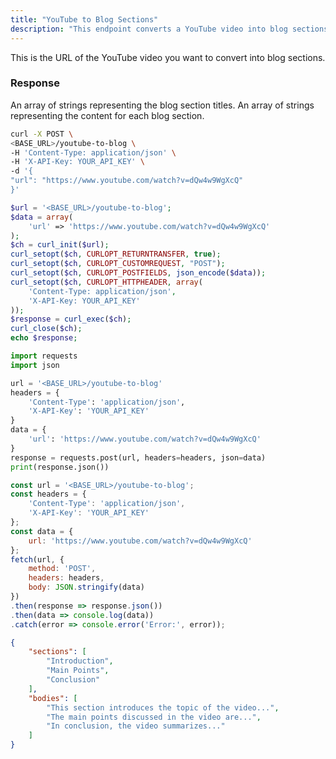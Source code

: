 ```yaml
---
title: "YouTube to Blog Sections"
description: "This endpoint converts a YouTube video into blog sections and bodies."
---
```


<ParamField body="url" type="string">
    This is the URL of the YouTube video you want to convert into blog sections.
</ParamField>

### Response

<ResponseField name="sections" type="array">
    An array of strings representing the blog section titles.
</ResponseField>

<ResponseField name="bodies" type="array">
    An array of strings representing the content for each blog section.
</ResponseField>

<RequestExample>

```bash cURL
curl -X POST \
<BASE_URL>/youtube-to-blog \
-H 'Content-Type: application/json' \
-H 'X-API-Key: YOUR_API_KEY' \
-d '{
"url": "https://www.youtube.com/watch?v=dQw4w9WgXcQ"
}'
```

```php PHP
$url = '<BASE_URL>/youtube-to-blog';
$data = array(
    'url' => 'https://www.youtube.com/watch?v=dQw4w9WgXcQ'
);
$ch = curl_init($url);
curl_setopt($ch, CURLOPT_RETURNTRANSFER, true);
curl_setopt($ch, CURLOPT_CUSTOMREQUEST, "POST");
curl_setopt($ch, CURLOPT_POSTFIELDS, json_encode($data));
curl_setopt($ch, CURLOPT_HTTPHEADER, array(
    'Content-Type: application/json',
    'X-API-Key: YOUR_API_KEY'
));
$response = curl_exec($ch);
curl_close($ch);
echo $response;
```

```python Python
import requests
import json

url = '<BASE_URL>/youtube-to-blog'
headers = {
    'Content-Type': 'application/json',
    'X-API-Key': 'YOUR_API_KEY'
}
data = {
    'url': 'https://www.youtube.com/watch?v=dQw4w9WgXcQ'
}
response = requests.post(url, headers=headers, json=data)
print(response.json())
```

```javascript JavaScript
const url = '<BASE_URL>/youtube-to-blog';
const headers = {
    'Content-Type': 'application/json',
    'X-API-Key': 'YOUR_API_KEY'
};
const data = {
    url: 'https://www.youtube.com/watch?v=dQw4w9WgXcQ'
};
fetch(url, {
    method: 'POST',
    headers: headers,
    body: JSON.stringify(data)
})
.then(response => response.json())
.then(data => console.log(data))
.catch(error => console.error('Error:', error));
```

</RequestExample>

<ResponseExample>

```json Example Response
{
    "sections": [
        "Introduction",
        "Main Points",
        "Conclusion"
    ],
    "bodies": [
        "This section introduces the topic of the video...",
        "The main points discussed in the video are...",
        "In conclusion, the video summarizes..."
    ]
}
```

</ResponseExample>

